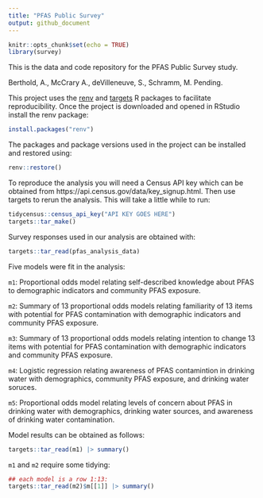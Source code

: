 ```yaml
---
title: "PFAS Public Survey"
output: github_document
---
```


```r
knitr::opts_chunk$set(echo = TRUE)
library(survey)
```

This is the data and code repository for the PFAS Public Survey study. 

Berthold, A., McCrary A., deVilleneuve, S., Schramm, M. Pending.


This project uses the [renv](https://rstudio.github.io/renv/) and [targets](https://docs.ropensci.org/targets/) R packages to facilitate reproducibility. Once the project is downloaded and
opened in RStudio install the renv package:

```r
install.packages("renv")
```

The packages and package versions used in the project can be installed and restored using:
```r
renv::restore()
```

To reproduce the analysis you will need a Census API key which can be obtained from https://api.census.gov/data/key_signup.html. Then use targets to rerun the analysis. This will take a little while to run:
```r
tidycensus::census_api_key("API KEY GOES HERE")
targets::tar_make()
```

Survey responses used in our analysis are obtained with:

```r
targets::tar_read(pfas_analysis_data)
```

Five models were fit in the analysis:

`m1`: Proportional odds model relating self-described knowledge about PFAS to demographic indicators and community PFAS exposure.

`m2`: Summary of 13 proportional odds models relating familiarity of 13 items with potential for PFAS contamination with demographic indicators and community PFAS exposure.

`m3`: Summary of 13 proportional odds models relating intention to change 13 items with potential for PFAS contamination with demographic indicators and community PFAS exposure.

`m4`: Logistic regression relating awareness of PFAS contamintion in drinking water with demographics, community PFAS exposure, and drinking water soruces.

`m5`: Proportional odds model relating levels of concern about PFAS in drinking water with demographics, drinking water sources, and awareness of drinking water contamination.

Model results can be obtained as follows:

```r
targets::tar_read(m1) |> summary()
```

`m1` and `m2` require some tidying:
```r
## each model is a row 1:13:
targets::tar_read(m2)$m[[1]] |> summary()
```

